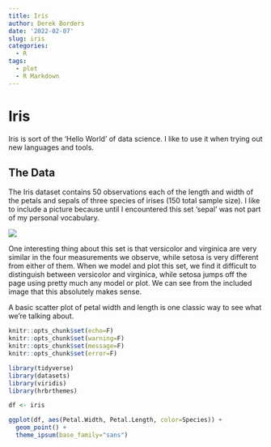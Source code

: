 ```yaml
---
title: Iris
author: Derek Borders
date: '2022-02-07'
slug: iris
categories:
  - R
tags:
  - plot
  - R Markdown
---
```


# Iris  

Iris is sort of the 'Hello World' of data science. I like to use it when trying out new languages and tools. 

## The Data  

The Iris dataset contains 50 observations each of the length and width of the petals and sepals of three species of irises (150 total sample size). I like to include a picture because until I encountered this set 'sepal' was not part of my personal vocabulary.

![](https://miro.medium.com/max/700/1*uo6VfVH87jRjMZWVdwq3Vw.png)

One interesting thing about this set is that versicolor and virginica are very similar in the four measurements we observe, while setosa is very different from either of them. When we model and plot this set, we find it difficult to distinguish between versicolor and virginica, while setosa jumps off the page using pretty much any model or plot. We can see from the included image that this absolutely makes sense. 

A basic scatter plot of petal width and length is one classic way to see what we're talking about.

```r
knitr::opts_chunk$set(echo=F)
knitr::opts_chunk$set(warning=F)
knitr::opts_chunk$set(message=F)
knitr::opts_chunk$set(error=F)
```


```r
library(tidyverse)
library(datasets)
library(viridis)
library(hrbrthemes)

df <- iris

ggplot(df, aes(Petal.Width, Petal.Length, color=Species)) +
  geom_point() +
  theme_ipsum(base_family="sans")
  
```

